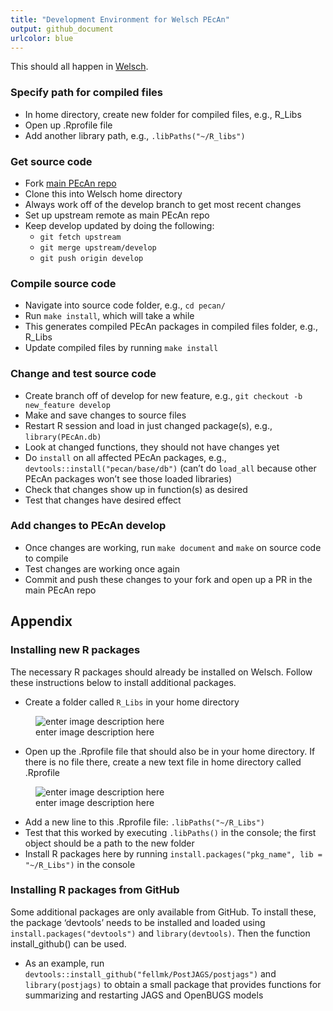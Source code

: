 ```yaml
---
title: "Development Environment for Welsch PEcAn"
output: github_document
urlcolor: blue
---
```


This should all happen in [Welsch](http://welsch.cyverse.org:8787/). 

### Specify path for compiled files

* In home directory, create new folder for compiled files, e.g., R_Libs
* Open up .Rprofile file
* Add another library path, e.g., `.libPaths("~/R_libs")`

### Get source code

* Fork [main PEcAn repo](https://github.com/pecanproject/pecan)
* Clone this into Welsch home directory
* Always work off of the develop branch to get most recent changes
* Set up upstream remote as main PEcAn repo
* Keep develop updated by doing the following: 
    * `git fetch upstream`
    * `git merge upstream/develop`
    * `git push origin develop`

### Compile source code

* Navigate into source code folder, e.g., `cd pecan/`
* Run `make install`, which will take a while
* This generates compiled PEcAn packages in compiled files folder, e.g., R_Libs
* Update compiled files by running `make install`

### Change and test source code

* Create branch off of develop for new feature, e.g., `git checkout -b new_feature develop`
* Make and save changes to source files
* Restart R session and load in just changed package(s), e.g., `library(PEcAn.db)`
* Look at changed functions, they should not have changes yet
* Do `install` on all affected PEcAn packages, e.g., `devtools::install("pecan/base/db")` (can't do `load_all` because other PEcAn packages won't see those loaded libraries)
* Check that changes show up in function(s) as desired
* Test that changes have desired effect

### Add changes to PEcAn develop
* Once changes are working, run `make document` and `make` on source code to compile
* Test changes are working once again
* Commit and push these changes to your fork and open up a PR in the main PEcAn repo

## Appendix

### Installing new R packages

The necessary R packages should already be installed on Welsch. Follow these instructions below to install additional packages. 

* Create a folder called `R_Libs` in your home directory

![enter image description here][1]

* Open up the .Rprofile file that should also be in your home directory. If there is no file there, create a new text file in home directory called .Rprofile

![enter image description here][2]

* Add a new line to this .Rprofile file: `.libPaths("~/R_Libs")`
* Test that this worked by executing `.libPaths()` in the console; the first object should be a path to the new folder
* Install R packages here by running `install.packages("pkg_name", lib = "~/R_Libs")` in the console

### Installing R packages from GitHub

Some additional packages are only available from GitHub. To install these, the package 'devtools' needs to be installed and loaded using `install.packages("devtools")` and `library(devtools)`. Then the function install_github() can be used. 

* As an example, run `devtools::install_github("fellmk/PostJAGS/postjags")` and `library(postjags)` to obtain a small package that provides functions for summarizing and restarting JAGS and OpenBUGS models


  [1]: https://files.osf.io/v1/resources/a4p9n/providers/osfstorage/5e4ab6d73e86a8023d6e6024?mode=render
  [2]: https://files.osf.io/v1/resources/a4p9n/providers/osfstorage/5e4ab6463e86a8023f6e67bd?mode=render
